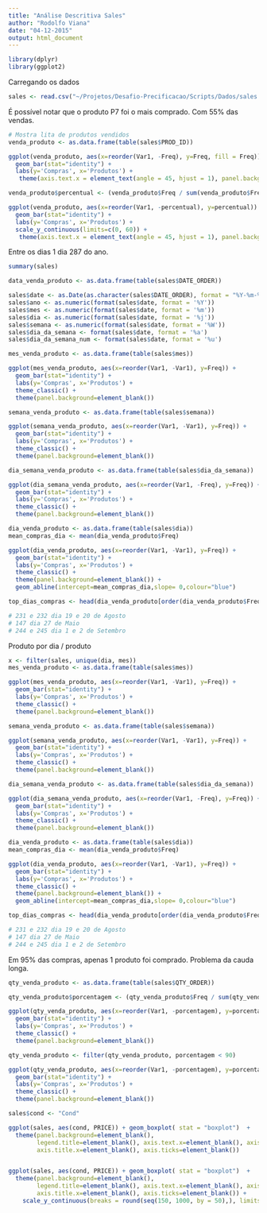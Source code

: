 ```yaml
---
title: "Análise Descritiva Sales"
author: "Rodolfo Viana"
date: "04-12-2015"
output: html_document
---
```


```r
library(dplyr)
library(ggplot2)
```

Carregando os dados

```r
sales <- read.csv("~/Projetos/Desafio-Precificacao/Scripts/Dados/sales.csv")
```

É possível notar que o produto P7 foi o mais comprado. Com 55% das vendas.

```r
# Mostra lita de produtos vendidos 
venda_produto <- as.data.frame(table(sales$PROD_ID))

ggplot(venda_produto, aes(x=reorder(Var1, -Freq), y=Freq, fill = Freq)) + 
  geom_bar(stat="identity") + 
  labs(y='Compras', x='Produtos') +
   theme(axis.text.x = element_text(angle = 45, hjust = 1), panel.background=element_blank())

venda_produto$percentual <- (venda_produto$Freq / sum(venda_produto$Freq))*100

ggplot(venda_produto, aes(x=reorder(Var1, -percentual), y=percentual)) + 
  geom_bar(stat="identity") + 
  labs(y='Compras', x='Produtos') +
  scale_y_continuous(limits=c(0, 60)) +
   theme(axis.text.x = element_text(angle = 45, hjust = 1), panel.background=element_blank())
```

Entre os dias 1 dia 287 do ano. 

```r
summary(sales)

data_venda_produto <- as.data.frame(table(sales$DATE_ORDER))

sales$date <- as.Date(as.character(sales$DATE_ORDER), format = "%Y-%m-%d")
sales$ano <- as.numeric(format(sales$date, format = '%Y'))
sales$mes <- as.numeric(format(sales$date, format = '%m'))
sales$dia <- as.numeric(format(sales$date, format = '%j'))
sales$semana <- as.numeric(format(sales$date, format = '%W'))
sales$dia_da_semana <- format(sales$date, format = '%a')
sales$dia_da_semana_num <- format(sales$date, format = '%u')

mes_venda_produto <- as.data.frame(table(sales$mes))

ggplot(mes_venda_produto, aes(x=reorder(Var1, -Var1), y=Freq)) + 
  geom_bar(stat="identity") + 
  labs(y='Compras', x='Produtos') +
  theme_classic() + 
  theme(panel.background=element_blank())

semana_venda_produto <- as.data.frame(table(sales$semana))

ggplot(semana_venda_produto, aes(x=reorder(Var1, -Var1), y=Freq)) + 
  geom_bar(stat="identity") + 
  labs(y='Compras', x='Produtos') +
  theme_classic() + 
  theme(panel.background=element_blank())

dia_semana_venda_produto <- as.data.frame(table(sales$dia_da_semana))

ggplot(dia_semana_venda_produto, aes(x=reorder(Var1, -Freq), y=Freq)) + 
  geom_bar(stat="identity") + 
  labs(y='Compras', x='Produtos') +
  theme_classic() + 
  theme(panel.background=element_blank()) 

dia_venda_produto <- as.data.frame(table(sales$dia))
mean_compras_dia <- mean(dia_venda_produto$Freq)

ggplot(dia_venda_produto, aes(x=reorder(Var1, -Var1), y=Freq)) + 
  geom_bar(stat="identity") + 
  labs(y='Compras', x='Produtos') +
  theme_classic() + 
  theme(panel.background=element_blank()) +
  geom_abline(intercept=mean_compras_dia,slope= 0,colour="blue")

top_dias_compras <- head(dia_venda_produto[order(dia_venda_produto$Freq, decreasing=TRUE),], n=5)

# 231 e 232 dia 19 e 20 de Agosto
# 147 dia 27 de Maio
# 244 e 245 dia 1 e 2 de Setembro
```

Produto por dia / produto 

```r
x <- filter(sales, unique(dia, mes))
mes_venda_produto <- as.data.frame(table(sales$mes))

ggplot(mes_venda_produto, aes(x=reorder(Var1, -Var1), y=Freq)) + 
  geom_bar(stat="identity") + 
  labs(y='Compras', x='Produtos') +
  theme_classic() + 
  theme(panel.background=element_blank())

semana_venda_produto <- as.data.frame(table(sales$semana))

ggplot(semana_venda_produto, aes(x=reorder(Var1, -Var1), y=Freq)) + 
  geom_bar(stat="identity") + 
  labs(y='Compras', x='Produtos') +
  theme_classic() + 
  theme(panel.background=element_blank())

dia_semana_venda_produto <- as.data.frame(table(sales$dia_da_semana))

ggplot(dia_semana_venda_produto, aes(x=reorder(Var1, -Freq), y=Freq)) + 
  geom_bar(stat="identity") + 
  labs(y='Compras', x='Produtos') +
  theme_classic() + 
  theme(panel.background=element_blank()) 

dia_venda_produto <- as.data.frame(table(sales$dia))
mean_compras_dia <- mean(dia_venda_produto$Freq)

ggplot(dia_venda_produto, aes(x=reorder(Var1, -Var1), y=Freq)) + 
  geom_bar(stat="identity") + 
  labs(y='Compras', x='Produtos') +
  theme_classic() + 
  theme(panel.background=element_blank()) +
  geom_abline(intercept=mean_compras_dia,slope= 0,colour="blue")

top_dias_compras <- head(dia_venda_produto[order(dia_venda_produto$Freq, decreasing=TRUE),], n=5)

# 231 e 232 dia 19 e 20 de Agosto
# 147 dia 27 de Maio
# 244 e 245 dia 1 e 2 de Setembro
```


Em 95% das compras, apenas 1 produto foi comprado. Problema da cauda longa. 

```r
qty_venda_produto <- as.data.frame(table(sales$QTY_ORDER))

qty_venda_produto$porcentagem <- (qty_venda_produto$Freq / sum(qty_venda_produto$Freq))*100

ggplot(qty_venda_produto, aes(x=reorder(Var1, -porcentagem), y=porcentagem)) + 
  geom_bar(stat="identity") + 
  labs(y='Compras', x='Produtos') +
  theme_classic() + 
  theme(panel.background=element_blank())

qty_venda_produto <- filter(qty_venda_produto, porcentagem < 90)

ggplot(qty_venda_produto, aes(x=reorder(Var1, -porcentagem), y=porcentagem)) + 
  geom_bar(stat="identity") + 
  labs(y='Compras', x='Produtos') +
  theme_classic() + 
  theme(panel.background=element_blank())
```

```r
sales$cond <- "Cond"

ggplot(sales, aes(cond, PRICE)) + geom_boxplot( stat = "boxplot")  + 
  theme(panel.background=element_blank(),  
        legend.title=element_blank(), axis.text.x=element_blank(), axis.title.y=element_blank(), axis.line=element_blank(), 
        axis.title.x=element_blank(), axis.ticks=element_blank())


ggplot(sales, aes(cond, PRICE)) + geom_boxplot( stat = "boxplot")  + 
  theme(panel.background=element_blank(),  
        legend.title=element_blank(), axis.text.x=element_blank(), axis.title.y=element_blank(), axis.line=element_blank(), 
        axis.title.x=element_blank(), axis.ticks=element_blank()) + 
    scale_y_continuous(breaks = round(seq(150, 1000, by = 50),), limits = c(0, 1000))
```